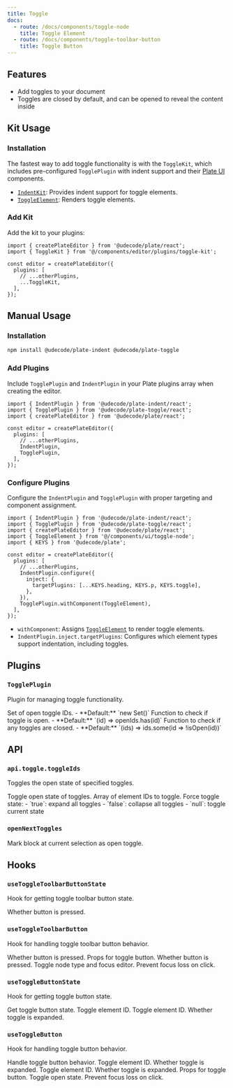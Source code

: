 ```yaml
---
title: Toggle
docs:
  - route: /docs/components/toggle-node
    title: Toggle Element
  - route: /docs/components/toggle-toolbar-button
    title: Toggle Button
---
```


<ComponentPreview name="toggle-demo" />

<PackageInfo>

## Features

- Add toggles to your document
- Toggles are closed by default, and can be opened to reveal the content inside

</PackageInfo>

## Kit Usage

<Steps>

### Installation

The fastest way to add toggle functionality is with the `ToggleKit`, which includes pre-configured `TogglePlugin` with indent support and their [Plate UI](/docs/installation/plate-ui) components.

<ComponentSource name="toggle-kit" />

- [`IndentKit`](/docs/indent): Provides indent support for toggle elements.
- [`ToggleElement`](/docs/components/toggle-node): Renders toggle elements.

### Add Kit

Add the kit to your plugins:

```tsx
import { createPlateEditor } from '@udecode/plate/react';
import { ToggleKit } from '@/components/editor/plugins/toggle-kit';

const editor = createPlateEditor({
  plugins: [
    // ...otherPlugins,
    ...ToggleKit,
  ],
});
```

</Steps>

## Manual Usage

<Steps>

### Installation

```bash
npm install @udecode/plate-indent @udecode/plate-toggle
```

### Add Plugins

Include `TogglePlugin` and `IndentPlugin` in your Plate plugins array when creating the editor.

```tsx
import { IndentPlugin } from '@udecode/plate-indent/react';
import { TogglePlugin } from '@udecode/plate-toggle/react';
import { createPlateEditor } from '@udecode/plate/react';

const editor = createPlateEditor({
  plugins: [
    // ...otherPlugins,
    IndentPlugin,
    TogglePlugin,
  ],
});
```

### Configure Plugins

Configure the `IndentPlugin` and `TogglePlugin` with proper targeting and component assignment.

```tsx
import { IndentPlugin } from '@udecode/plate-indent/react';
import { TogglePlugin } from '@udecode/plate-toggle/react';
import { createPlateEditor } from '@udecode/plate/react';
import { ToggleElement } from '@/components/ui/toggle-node';
import { KEYS } from '@udecode/plate';

const editor = createPlateEditor({
  plugins: [
    // ...otherPlugins,
    IndentPlugin.configure({
      inject: {
        targetPlugins: [...KEYS.heading, KEYS.p, KEYS.toggle],
      },
    }),
    TogglePlugin.withComponent(ToggleElement),
  ],
});
```

- `withComponent`: Assigns [`ToggleElement`](/docs/components/toggle-node) to render toggle elements.
- `IndentPlugin.inject.targetPlugins`: Configures which element types support indentation, including toggles.

</Steps>

## Plugins

### `TogglePlugin`

Plugin for managing toggle functionality.

<API name="TogglePlugin">
<APIOptions type="object">
  <APIItem name="openIds" type="Set<string>" optional>
    Set of open toggle IDs.
    - **Default:** `new Set()`
  </APIItem>
  <APIItem name="isOpen" type="(toggleId: string) => boolean" optional>
    Function to check if toggle is open.
    - **Default:** `(id) => openIds.has(id)`
  </APIItem>
  <APIItem name="someClosed" type="(toggleIds: string[]) => boolean" optional>
    Function to check if any toggles are closed.
    - **Default:** `(ids) => ids.some(id => !isOpen(id))`
  </APIItem>
</APIOptions>
</API>

## API

### `api.toggle.toggleIds`

Toggles the open state of specified toggles.

<API name="editor.api.toggle.toggleIds">
Toggle open state of toggles.

<APIParameters>
  <APIItem name="ids" type="string[]">
    Array of element IDs to toggle.
  </APIItem>
  <APIItem name="force" type="boolean | null" optional>
    Force toggle state:
    - `true`: expand all toggles
    - `false`: collapse all toggles
    - `null`: toggle current state
  </APIItem>
</APIParameters>
</API>

### `openNextToggles`

Mark block at current selection as open toggle.

## Hooks

### `useToggleToolbarButtonState`

Hook for getting toggle toolbar button state.

<API name="useToggleToolbarButtonState">
<APIReturns type="object">
  <APIItem name="pressed" type="boolean">
    Whether button is pressed.
  </APIItem>
</APIReturns>
</API>

### `useToggleToolbarButton`

Hook for handling toggle toolbar button behavior.

<API name="useToggleToolbarButton">
<APIState>
  <APIItem name="pressed" type="boolean">
    Whether button is pressed.
  </APIItem>
</APIState>

<APIReturns type="object">
  <APIItem name="props" type="object">
    Props for toggle button.
    <APISubList>
      <APISubListItem parent="props" name="pressed" type="boolean">
        Whether button is pressed.
      </APISubListItem>
      <APISubListItem parent="props" name="onClick" type="function">
        Toggle node type and focus editor.
      </APISubListItem>
      <APISubListItem parent="props" name="onMouseDown" type="function">
        Prevent focus loss on click.
      </APISubListItem>
    </APISubList>
  </APIItem>
</APIReturns>
</API>

### `useToggleButtonState`

Hook for getting toggle button state.

<API name="useToggleButtonState">
Get toggle button state.

<APIParameters>
  <APIItem name="toggleId" type="string">
    Toggle element ID.
  </APIItem>
</APIParameters>

<APIReturns type="object">
  <APIItem name="toggleId" type="string">
    Toggle element ID.
  </APIItem>
  <APIItem name="open" type="boolean">
    Whether toggle is expanded.
  </APIItem>
</APIReturns>
</API>

### `useToggleButton`

Hook for handling toggle button behavior.

<API name="useToggleButton">
Handle toggle button behavior.

<APIParameters>
  <APIItem name="toggleId" type="string">
    Toggle element ID.
  </APIItem>
  <APIItem name="open" type="boolean">
    Whether toggle is expanded.
  </APIItem>
</APIParameters>

<APIReturns type="object">
  <APIItem name="toggleId" type="string">
    Toggle element ID.
  </APIItem>
  <APIItem name="open" type="boolean">
    Whether toggle is expanded.
  </APIItem>
  <APIItem name="buttonProps" type="object">
    Props for toggle button.
    <APISubList>
      <APISubListItem parent="buttonProps" name="onClick" type="function">
        Toggle open state.
      </APISubListItem>
      <APISubListItem parent="buttonProps" name="onMouseDown" type="function">
        Prevent focus loss on click.
      </APISubListItem>
    </APISubList>
  </APIItem>
</APIReturns>
</API>
